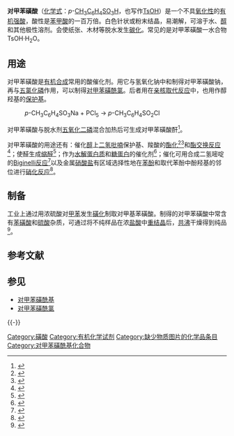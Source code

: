 {{Chembox
| Name = 对甲苯磺酸
| Reference =<ref>''Merck Index'', 11th Edition, '''9459'''.</ref>
| ImageFile = Tosic acid.png
| ImageName = 对甲苯磺酸
| ImageFile1 = Tosic-acid-3D-balls.png
| IUPACName = 4-methylbenzenesulfonic acid
| OtherNames = 对甲基苯磺酸<BR>甲苯-4-磺酸
| Abbreviations = PTS、PTSA
| Section1 = {{Chembox Identifiers
| CASNo = 104-15-4
| CASNo_Comment =  无水
| CASNo_Ref = {{cascite|correct|CAS}}
| CASNo1 = 6192-52-5
| CASNo1_Comment =  一水
| CASNo1_Ref = {{cascite|correct|CAS}}
|  SMILES  =  Cc1ccc(S(=O)(O)=O)cc1
|  RTECS  = 
|  ChemSpiderID_Ref  = {{chemspidercite|correct|chemspider}}
|  ChemSpiderID  =  5876
|  PubChem  =  6101
|  KEGG_Ref  = {{keggcite|correct|kegg}}
|  KEGG  =  C06677
|  InChI  =  1/C7H8O3S/c1-6-2-4-7(5-3-6)11(8,9)10/h2-5H,1H3,(H,8,9,10)
|  InChIKey  =  JOXIMZWYDAKGHI-UHFFFAOYAG
|  ChEMBL_Ref  = {{ebicite|correct|EBI}}
|  ChEMBL  =  541253
|  StdInChI_Ref  = {{stdinchicite|correct|chemspider}}
|  StdInChI  =  1S/C7H8O3S/c1-6-2-4-7(5-3-6)11(8,9)10/h2-5H,1H3,(H,8,9,10)
|  StdInChIKey_Ref  = {{stdinchicite|correct|chemspider}}
|  StdInChIKey  =  JOXIMZWYDAKGHI-UHFFFAOYSA-N
|  UNII_Ref  = {{fdacite|changed|FDA}}
|  UNII  =  QGV5ZG5741
|  DrugBank_Ref  = {{drugbankcite|changed|drugbank}}
|  DrugBank  =  DB03120
|  ChEBI_Ref  = {{ebicite|changed|EBI}}
|  ChEBI  =  27849
}}
| Section2 = {{Chembox Properties
| Formula = C<sub>7</sub>H<sub>8</sub>O<sub>3</sub>S
| MolarMass = （无水）172.20 g mol<sup>-1</sup><br />（一水）190.22
| MeltingPt = 38 °C（无水）<ref>{{cite book|last=Armarego|first=Wilfred|title=Purification of Laboratory Chemicals|year=2003|publisher=Elsevier Science|isbn=0-7506-7571-3|pages=370}}</ref><br />103.5 °C（一水）<ref name="structure"/>
| BoilingPt = 140 °C，20 mmHg
| Appearance = 白色结晶
| Density = 1.24 g/cm<sup>3</sup>
| Solubility =  67 g/100 ml
| pKa = -2.8<ref>{{cite journal|author=Guthrie, J. P.|title=Hydrolysis of esters of oxy acids: pKa values for strong acids|journal=Can. J. Chem|year=1978|volume=56|pages=2342-2354|doi=10.1139/v78-385|url=http://www.nrcresearchpress.com/doi/abs/10.1139/v78-385|access-date=2012-10-21|archive-date=2016-05-18|archive-url=https://web.archive.org/web/20160518045550/http://www.nrcresearchpress.com/doi/abs/10.1139/v78-385|dead-url=no}}</ref><br/>8.5（[[乙腈|乙腈]]）<ref>{{cite journal|author=Eckert, F.; Leito, I.; Kaljurand, I.; Kütt, A.; Klamt, A.; Diedenhofen, M.|title=Prediction of Acidity in Acetonitrile Solution with COSMO-RS|journal=J. Comput. Chem|year=2009|volume=30|issue=5|pages=799-810|doi=10.1002/jcc.21103|url=http://onlinelibrary.wiley.com/doi/10.1002/jcc.21103/abstract|access-date=2012-10-21|archive-date=2017-03-22|archive-url=https://web.archive.org/web/20170322195141/http://onlinelibrary.wiley.com/doi/10.1002/jcc.21103/abstract|dead-url=no}}</ref>
  }}
| Section3 = {{Chembox Structure
|  Reference = <ref name="structure">{{cite journal|author=SK Arora, M Sundaralingam|title=The Crystal  and Molecular Structure of 4-Methyl  Sulfonic Acid (p-Toluenesulfonic Acid) Monohydrate,  C<sub>7</sub>H<sub>8</sub>SO<sub>3</sub><sup>-</sup>·H<sub>3</sub>O<sup>+</sup>, an Oxonium Salt|journal=Acta Crystallographica Section B|year=1971|volume=27|issue=7|pages=1293-1298|url=http://journals.iucr.org/b/issues/1971/07/00/a08228/a08228.pdf|doi=10.1107/S0567740871003893|access-date=2012-10-24|archive-date=2013-06-10|archive-url=https://web.archive.org/web/20130610162033/http://journals.iucr.org/b/issues/1971/07/00/a08228/a08228.pdf|dead-url=no}}</ref>
|  CrystalStruct = 单斜（一水）
|  SpaceGroup = P2<sub>1</sub>/c（一水）
|  Coordination = 
|  LattConst_a = 5.881[[埃格斯特朗|Å]]（一水）
|   LattConst_b = 7.431Å（一水）
|   LattConst_c = 20.085Å（一水）
|  LattConst_alpha = 
|   LattConst_beta = 97.95°（一水）
|   LattConst_gamma = 
|  MolShape = 以硫原子为中心呈四面体结构
|  OrbitalHybridisation = 
|  Dipole =
  }}
| Section7 = {{Chembox Hazards
| ExternalMSDS =
| MainHazards = 对皮肤有刺激性
| RPhrases = {{R36/37/38}}
| SPhrases = {{S26}}
  }}
| Section8 = {{Chembox Related
| OtherAnions =
| OtherCations =
| Function =
| OtherFunctn =[[苯磺酸|苯磺酸]]<br/>[[对氨基苯磺酸|对氨基苯磺酸]]
| OtherCpds =
  }}
}}

'''对甲苯磺酸'''（[[化学式|化学式]]：''p''-[[甲基|CH<sub>3</sub>]][[苯|C<sub>6</sub>H<sub>4</sub>]][[磺酸|SO<sub>3</sub>H]]，也写作[[对甲苯磺酰基|Ts]]OH）是一个不具[[氧化性|氧化性]]的[[有机酸|有机强酸]]，酸性是[[苯甲酸|苯甲酸]]的一百万倍。白色针状或粉末结晶，易潮解，可溶于水、[[醇|醇]]和其他极性溶剂。会使纸张、木材等脱水发生[[碳化|碳化]]。常见的是对甲苯磺酸一水合物TsOH·H<sub>2</sub>O。

== 用途 ==
对甲苯磺酸是[[有机合成|有机合成]]常用的酸催化剂。用它与氢氧化钠中和制得对甲苯磺酸钠，再与[[五氯化磷|五氯化磷]]作用，可以制得[[对甲苯磺酰氯|对甲苯磺酰氯]]。后者用在[[亲核取代反应|亲核取代反应]]中，也用作醇羟基的[[保护基|保护基]]。

: ''p''-CH<sub>3</sub>C<sub>6</sub>H<sub>4</sub>SO<sub>3</sub>Na + PCl<sub>5</sub> → ''p''-CH<sub>3</sub>C<sub>6</sub>H<sub>4</sub>SO<sub>2</sub>Cl

对甲苯磺酸与脱水剂[[五氧化二磷|五氧化二磷]]混合加热后可生成对甲苯磺酸酐<ref>{{OrgSynth |title = ''p''-Toluenesulfonic Anhydride |collvol = 4 |collvolpages = 940 |year = 1963 |author = L. Field and J. W. McFarland |prep = cv4p0940}}</ref>。

对甲苯磺酸的用途还有：催化[[醇|醇]]上[[二氢吡喃|二氢吡喃]]保护基、羧酸的[[酯化|酯化]]<ref>{{cite journal |title = Esterification of oleic acid by methanol catalyzed by p-toluenesulfonic acid and the cation-exchange resins K2411 and K1481 in supercritical carbon dioxide|author=Corinne Vieville , Zephirin Mouloungui , Antoine Gaset|journal=Ind. Eng. Chem. Res. |year=1993 |volume=32 |issue=9 |pages=2065–2068|doi=10.1021/ie00021a031|url=http://pubs.acs.org/doi/abs/10.1021/ie00021a031}}</ref><ref>{{OrgSynth | author = Furuta, K. Gao, Q.-z.; Yamamoto, H. | title = Chiral (Acyloxy)borane Complex-catalyzed Asymmetric Diels-Alder Reaction: (1R)-1,3,4-Trimethyl-3-cyclohexene-1-carboxaldehyde | year = 1998 | collvol = 9 | collvolpages = 722 | prep = cv9p0722}}</ref>和[[酯交换反应|酯交换反应]]<ref>{{OrgSynth | author = Imwinkelried, R.; Schiess, M.; Seebach, D. | title = Diisopropyl (2S,3S)-2,3-O-isopropylidenetartrate | year = 1993 | collvol = 8 | collvolpages = 201 | prep = cv8p0201}}</ref>；使醛生成[[缩醛|缩醛]]<ref>{{OrgSynth | author = H. Griesser, H.; Öhrlein, R.; Schwab, W.; Ehrler, R.; Jäger, V. | title = 3-Nitropropanal, 3-Nitropropanol, and 3-Nitropropanal Dimethyl Acetal | year = 2004 | collvol = 10 | collvolpages = 577 | prep = v77p0236}}</ref>；作为[[水解|水解]][[蛋白质|蛋白质]]和[[糖蛋白|糖蛋白]]的催化剂<ref>{{cite journal |author=T.-Y. Liu and Y. H. Chang |title=Hydrolysis of proteins with p-toluenesulfonic acid. Determination of tryptophan. |journal=J Biol Chem. |year=1971 |volume=246 |issue=9 |pages=2842-2848 |url=http://www.jbc.org/content/246/9/2842.short |pmid=5102928 |access-date=2012-10-21 |archive-date=2016-03-17 |archive-url=https://web.archive.org/web/20160317113745/http://www.jbc.org/content/246/9/2842.short |dead-url=no }}</ref>；催化可用合成二氢嘧啶的[[Biginelli反应|Biginelli反应]]<ref>{{cite journal |author=Tongshou Jin, Suling Zhang,and Tongshuang Li|title=p-TOLUENESULFONIC ACID-CATALYZED EFFICIENT SYNTHESIS OF DIHYDROPYRIMIDINES: IMPROVED HIGH YIELDING PROTOCOL FOR THE BIGINELLI REACTION|volume=32|issue=12|pages=1847-1851|url=http://www.tandfonline.com/doi/abs/10.1081/SCC-120004068|doi=10.1081/SCC-120004068}}</ref>以及金属[[硝酸盐|硝酸盐]]有区域选择性地在[[苯酚|苯酚]]和取代苯酚中酚羟基的邻位进行[[硝化反应|硝化反应]]<ref>{{cite journal |author=V. Anuradha, P.V. Srinivas, P. Aparna, J. Madhusudana Rao |title=p-Toluenesulfonicacid catalyzed regiospecific nitration of phenols with metal nitrates |journal=Tetrahedron Lett. |volume=47 |issue=28 |year=2006 |pages=4933–4935 |url=http://www.sciencedirect.com/science/article/pii/S0040403906009270 |doi=10.1016/j.tetlet.2006.05.017 |access-date=2012-10-24 |archive-date=2015-09-24 |archive-url=https://web.archive.org/web/20150924160159/http://www.sciencedirect.com/science/article/pii/S0040403906009270 |dead-url=no }}</ref>。

== 制备 ==
工业上通过用浓硫酸对[[甲苯|甲苯]]发生[[磺化|磺化]]制取对甲基苯磺酸。制得的对甲苯磺酸中常含有[[苯磺酸|苯磺酸]]和[[硫酸|硫酸]]杂质，可通过将不纯样品在浓[[盐酸|盐酸]]中[[重结晶|重结晶]]后，[[共沸|共沸]]干燥得到纯品<ref>{{cite book |author = Perrin, D. D. and Armarego, W. L. F. |title = Purification of Laboratory Chemicals |publisher = Pergamon Press |location = Oxford |year=1988}}</ref>。

== 参考文献 ==
{{Reflist|1}}

== 参见 ==
* [[对甲苯磺酰基|对甲苯磺酰基]]
* [[对甲苯磺酰氯|对甲苯磺酰氯]]

{{-}}
{{苯}}

[[Category:磺酸|Category:磺酸]]
[[Category:有机化学试剂|Category:有机化学试剂]]
[[Category:缺少物质图片的化学品条目|Category:缺少物质图片的化学品条目]]
[[Category:对甲苯磺酰基化合物|Category:对甲苯磺酰基化合物]]